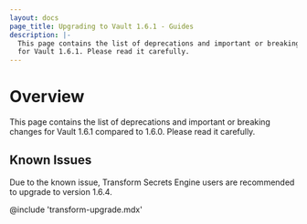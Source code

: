 ```yaml
---
layout: docs
page_title: Upgrading to Vault 1.6.1 - Guides
description: |-
  This page contains the list of deprecations and important or breaking changes
  for Vault 1.6.1. Please read it carefully.
---
```


# Overview

This page contains the list of deprecations and important or breaking changes
for Vault 1.6.1 compared to 1.6.0. Please read it carefully.

## Known Issues

Due to the known issue, Transform Secrets Engine users are recommended to upgrade to version 1.6.4.

@include 'transform-upgrade.mdx'
